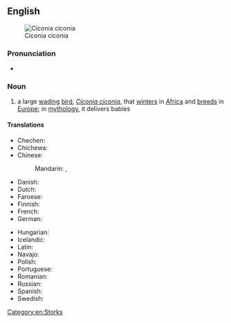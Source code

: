 {{also|white-stork}}
==English==
[[Image:Ciconia ciconia - 01.jpg|thumb|right|Ciconia ciconia]]

===Pronunciation===
* {{audio|en|en-uk-white stork.ogg|Audio (UK)}}

===Noun===
{{wikipedia}}
{{en-noun}}

# a large [[wading]] [[bird]], ''[[Ciconia ciconia]]'', that [[winter]]s in [[Africa]] and [[breed]]s in [[Europe]]; in [[mythology]], it delivers babies

====Translations====
{{trans-top|large wading bird, ''Ciconia ciconia''}}
* Chechen: {{t|ce|чӀерийдохург}}
* Chichewa: {{t|ny|chiswankhono}}
* Chinese:
*: Mandarin: {{t+|cmn|白鸛|sc=Hani}}, {{t+|cmn|白鹳|tr=báiguàn|sc=Hani}}
* Danish: {{t|da|hvid stork|c}}
* Dutch: {{t+|nl|ooievaar|m}}
* Faroese: {{t+|fo|storkur|m}}
* Finnish: {{t+|fi|kattohaikara}}
* French: {{t+|fr|cigogne blanche}}
* German: {{t+|de|Weißstorch|m}}
{{trans-mid}}
* Hungarian: {{t|hu|fehér gólya}}
* Icelandic: {{t+|is|hvítstorkur|m}}
* Latin: {{t|la|ciconia}}
* Navajo: {{t|nv|tsídiidaanézí łigaaígíí}}
* Polish: {{t+|pl|bocian|m}}
* Portuguese: {{t|pt|cegonha-branca|f}}
* Romanian: {{t+|ro|barză-albă|f}}
* Russian: {{t|ru|бе́лый а́ист|m}}
* Spanish: {{t|es|cigüeña blanca|f}}
* Swedish: {{t+|sv|vit stork|c}}
{{trans-bottom}}

[[Category:en:Storks]]